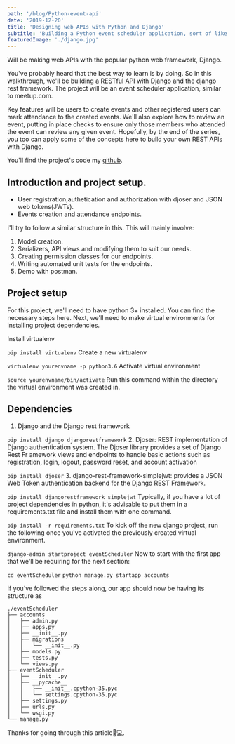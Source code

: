 ```yaml
---
path: '/blog/Python-event-api'
date: '2019-12-20'
title: 'Designing web APIs with Python and Django'
subtitle: 'Building a Python event scheduler application, sort of like a mini version of Eventbrite or meetup.com.'
featuredImage: './django.jpg'
---
```


Will be making web APIs with the popular python web framework, Django.

You've probably heard that the best way to learn is by doing. So in this walkthrough, we'll be building a RESTful API with Django and the django rest framework. The project will be an event scheduler application, similar to meetup.com.

Key features will be users to create events and other registered users can mark attendance to the created events. We'll also explore how to review an event, putting in place checks to ensure only those members who attended the event can review any given event. Hopefully, by the end of the series, you too can apply some of the concepts here to build your own REST APIs with Django.

You'll find the project's code my [github](https://github.com/jeffubayi/Events-Organizer).

## Introduction and project setup.

- User registration,authetication and authorization with djoser and JSON web tokens(JWTs).
- Events creation and attendance endpoints.

I'll try to follow a similar structure in this. This will mainly involve:

1. Model creation.
2. Serializers, API views and modifying them to suit our needs.
3. Creating permission classes for our endpoints.
4. Writing automated unit tests for the endpoints.
5. Demo with postman.

## Project setup

For this project, we'll need to have python 3+ installed. You can find the necessary steps here.
Next, we'll need to make virtual environments for installing project dependencies.

Install virtualenv

 `pip install virtualenv` 
Create a new virtualenv

 `virtualenv yourenvname -p python3.6`
Activate virtual environment

`source yourenvname/bin/activate`
Run this command within the directory the virtual environment was created in.

## Dependencies

1. Django and the Django rest framework

 `pip install django djangorestframework`
2. Djoser: REST implementation of Django authentication system. The Djoser library provides a set of Django Rest Fr amework views and endpoints to handle basic actions such as registration, login, logout, password reset, and account activation

 `pip install djoser`
3. django-rest-framework-simplejwt: provides a JSON Web Token authentication backend for the Django REST Framework.

`pip install djangorestframework_simplejwt`
Typically, if you have a lot of project dependencies in python, it's advisable to put them in a requirements.txt file and install them with one command.

`pip install -r requirements.txt`
To kick off the new django project, run the following once you've activated the previously created virtual environment.

`django-admin startproject eventScheduler`
Now to start with the first app that we'll be requiring for the next section:

`cd eventScheduler`
`python manage.py startapp accounts `

If you've followed the steps along, our app should now be having its structure as

```
./eventScheduler
├── accounts
│   ├── admin.py
│   ├── apps.py
│   ├── __init__.py
│   ├── migrations
│   │   └── __init__.py
│   ├── models.py
│   ├── tests.py
│   └── views.py
├── eventScheduler
│   ├── __init__.py
│   ├── __pycache__
│   │   ├── __init__.cpython-35.pyc
│   │   └── settings.cpython-35.pyc
│   ├── settings.py
│   ├── urls.py
│   └── wsgi.py
└── manage.py
```
Thanks for going through this article👨💻.
